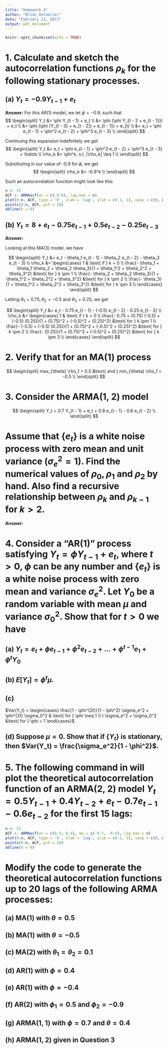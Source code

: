 ```yaml
---
title: "Homework 4"
author: "Brian Detweiler"
date: "February 22, 2017"
output: pdf_document
---
```


```r
knitr::opts_chunk$set(echo = TRUE)
```

# 1. Calculate and sketch the autocorrelation functions $\rho_k$ for the following stationary processes.

## (a) $Y_t = -0.9 Y_{t - 1} + e_t$

**Answer:**
For this AR(1) model, we let $\phi = -0.9$, such that
$$
\begin{split}
  Y_t &= \phi Y_{t - 1} + e_t \\
  &= \phi (\phi Y_{t - 2 + e_{t - 1}}) + e_t \\
  &= \phi (\phi (Y_{t - 3} + e_{t - 2}) + e_{t - 1}) + e_{t} \\
  &= e_t + \phi e_{t - 1} + \phi^2 e_{t - 2} + \phi^3 e_{t - 3} \\
\end{split}
$$

Continuing this expansion indefinitely we get
$$
\begin{split}
  Y_t &= e_t + \phi e_{t - 1} + \phi^2 e_{t - 2} + \phi^3 e_{t - 3} + \hdots \\
  \rho_k &= \phi^k, s.t. |\rho_k| \leq 1 \\
\end{split}
$$

Substituting in our value of -0.9 for $\phi$, we get
$$
\begin{split}
  \rho_k &= -0.9^k \\
\end{split}
$$

Such an autocorrelation function might look like this:

```r
n <- 15
ACF <- ARMAacf(ar = c(-0.9), lag.max = n)
plot(0:n, ACF, type = 'h', xlab = 'Lag', ylim = c(-1, 1), xaxp = c(0, n, n))
points(0:n, ACF, pch = 20)
abline(h = 0)
```

## (b) $Y_t = 8 + e_t - 0.75 e_{t - 1} + 0.5 e_{t - 2} - 0.25 e_{t - 3}$

**Answer:**

Looking at this MA(3) model, we have

$$
\begin{split}
  Y_t &= e_t - \theta_1 e_{t - 1} - \theta_2 e_{t - 2} - \theta_3 e_{t - 3} \\
  \rho_k &= \begin{cases}
    1 & \text{ if } k = 0 \\
    \frac{- \theta_1 + \theta_1 \theta_2 + \theta_2 \theta_3}{1 + \theta_1^2 + \theta_2^2 + \theta_3^2} &\text{ for } k \pm 1 \\
    \frac{- \theta_2 + \theta_2 \theta_3}{1 + \theta_1^2 + \theta_2^2 + \theta_3^2} &\text{ for } k \pm 2 \\
    \frac{- \theta_3}{1 + \theta_1^2 + \theta_2^2 + \theta_3^2} &\text{ for } k \pm 3 \\
  \end{cases}
\end{split}
$$

Letting $\theta_1 = 0.75, \theta_2 = -0.5$ and $\theta_3 = 0.25$, we get

$$
\begin{split}
  Y_t &= e_t - 0.75 e_{t - 1} - (-0.5) e_{t - 2} - 0.25 e_{t - 3} \\
  \rho_k &= \begin{cases}
    1 & \text{ if } k = 0 \\
    \frac{- 0.75 + (0.75) (-0.5) + (-0.5) (0.25)}{1 + (0.75)^2 + (-0.5)^2 + (0.25)^2} &\text{ for } k \pm 1 \\
    \frac{- (-0.5) + (-0.5) (0.25)}{1 + (0.75)^2 + (-0.5)^2 + (0.25)^2} &\text{ for } k \pm 2 \\
    \frac{- (0.25)}{1 + (0.75)^2 + (-0.5)^2 + (0.25)^2} &\text{ for } k \pm 3 \\
  \end{cases}
\end{split}
$$

\begin{flushright}
  $\blacksquare$
\end{flushright}

\pagebreak

# 2. Verify that for an MA(1) process

$$
\begin{split}
  max_{\theta} \rho_1 = 0.5 &\text{ and } min_{\theta} \rho_1 = -0.5 \\
\end{split}
$$

# 3. Consider the ARMA(1, 2) model

$$
\begin{split}
  Y_t = 0.7 Y_{t - 1} + e_t + 0.8 e_{t - 1} - 0.6 e_{t - 2} \\
\end{split}
$$

# Assume that $\{e_t\}$ is a white noise process with zero mean and unit variance $(\sigma_e^2 = 1)$. Find the numerical values of $\rho_0, \rho_1$ and $\rho_2$ by hand. Also find a recursive relationship between $\rho_k$ and $\rho_{k - 1}$ for $k > 2$.


**Answer:**

# 4. Consider a "AR(1)" process satisfying $Y_t = \phi Y_{t - 1} + e_t$, where $t > 0$, $\phi$ can be any number and $\{e_t\}$ is a white noise process with zero mean and variance $\sigma_e^2$. Let $Y_0$ be a random variable with mean $\mu$ and variance $\sigma_0^2$. Show that for $t > 0$ we have 

## (a) $Y_t = e_t + \phi e_{t - 1} + \phi^2 e_{t - 2} + \hdots + \phi^{t - 1} e_1 + \phi^t Y_0$

## (b) $E[Y_t] = \phi^t \mu$.

## (c)
$Var(Y_t) = \begin{cases} 
              \frac{1 - \phi^{2t}}{1 - \phi^2} \sigma_e^2 + \phi^{2t} \sigma_0^2 & \text{ for } \phi \neq 1 \\ 
              t \sigma_e^2 + \sigma_0^2 &\text{ for } \phi = 1 
           \end{cases}$

## (d) Suppose $\mu = 0$. Show that if $\{Y_t\}$ is stationary, then $Var(Y_t) = \frac{\sigma_e^2}{1 - \phi^2}$.

# 5. The following command in \texttt{R} will plot the theoretical autocorrelation function of an ARMA(2, 2) model $Y_t = 0.5 Y_{t - 1} + 0.4 Y_{t - 2} + e_t - 0.7 e_{t - 1} - 0.6 e_{t - 2}$ for the first 15 lags:

```r
n <- 15
ACF <- ARMAacf(ar = c(0.5, 0.4), ma = c(-0.7, -0.6), lag.max = n)
plot(0:n, ACF, type = 'h', xlab = 'Lag', ylim = c(-1, 1), xaxp = c(0, n, n))
points(0:n, ACF, pch = 20)
abline(h = 0)
```

# Modify the code to generate the theoretical autocorrelation functions up to 20 lags of the following ARMA processes:

## (a) MA(1) with $\theta = 0.5$

## (b) MA(1) with $\theta = -0.5$

## (c) MA(2) with $\theta_1 = \theta_2 = 0.1$

## (d) AR(1) with $\phi = 0.4$

## (e) AR(1) with $\phi = -0.4$

## (f) AR(2) with $\phi_1 = 0.5$ and $\phi_2 = -0.9$

## (g) ARMA(1, 1) with $\phi = 0.7$ and $\theta = 0.4$

## (h) ARMA(1, 2) given in Question 3



